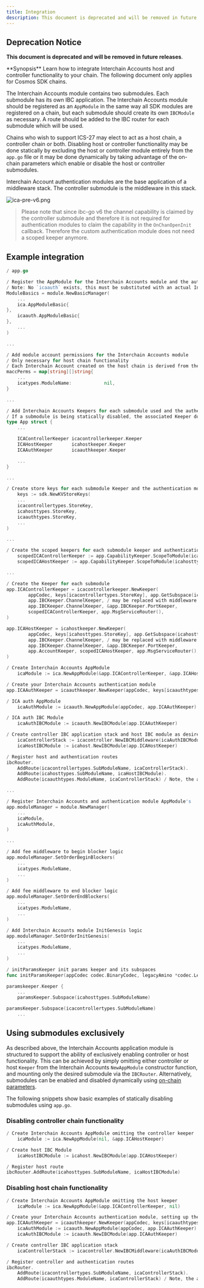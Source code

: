 ```yaml
---
title: Integration
description: This document is deprecated and will be removed in future releases.
---
```


## Deprecation Notice

**This document is deprecated and will be removed in future releases**.

<Note>
**Synopsis**
Learn how to integrate Interchain Accounts host and controller functionality to your chain. The following document only applies for Cosmos SDK chains.
</Note>

The Interchain Accounts module contains two submodules. Each submodule has its own IBC application. The Interchain Accounts module should be registered as an `AppModule` in the same way all SDK modules are registered on a chain, but each submodule should create its own `IBCModule` as necessary. A route should be added to the IBC router for each submodule which will be used.

Chains who wish to support ICS-27 may elect to act as a host chain, a controller chain or both. Disabling host or controller functionality may be done statically by excluding the host or controller module entirely from the `app.go` file or it may be done dynamically by taking advantage of the on-chain parameters which enable or disable the host or controller submodules.

Interchain Account authentication modules are the base application of a middleware stack. The controller submodule is the middleware in this stack.

![ica-pre-v6.png](/docs/ibc/images/02-apps/02-interchain-accounts/10-legacy/images/ica-pre-v6.png)

> Please note that since ibc-go v6 the channel capability is claimed by the controller submodule and therefore it is not required for authentication modules to claim the capability in the `OnChanOpenInit` callback. Therefore the custom authentication module does not need a scoped keeper anymore.

## Example integration

```go expandable
/ app.go

/ Register the AppModule for the Interchain Accounts module and the authentication module
/ Note: No `icaauth` exists, this must be substituted with an actual Interchain Accounts authentication module
ModuleBasics = module.NewBasicManager(
    ...
    ica.AppModuleBasic{
},
    icaauth.AppModuleBasic{
},
    ...
)

... 

/ Add module account permissions for the Interchain Accounts module
/ Only necessary for host chain functionality
/ Each Interchain Account created on the host chain is derived from the module account created
maccPerms = map[string][]string{
    ...
    icatypes.ModuleName:            nil,
}

...

/ Add Interchain Accounts Keepers for each submodule used and the authentication module
/ If a submodule is being statically disabled, the associated Keeper does not need to be added. 
type App struct {
    ...

    ICAControllerKeeper icacontrollerkeeper.Keeper
    ICAHostKeeper       icahostkeeper.Keeper
    ICAAuthKeeper       icaauthkeeper.Keeper

    ...
}

...

/ Create store keys for each submodule Keeper and the authentication module
    keys := sdk.NewKVStoreKeys(
    ...
    icacontrollertypes.StoreKey,
    icahosttypes.StoreKey,
    icaauthtypes.StoreKey,
    ...
)

... 

/ Create the scoped keepers for each submodule keeper and authentication keeper
    scopedICAControllerKeeper := app.CapabilityKeeper.ScopeToModule(icacontrollertypes.SubModuleName)
    scopedICAHostKeeper := app.CapabilityKeeper.ScopeToModule(icahosttypes.SubModuleName)

...

/ Create the Keeper for each submodule
app.ICAControllerKeeper = icacontrollerkeeper.NewKeeper(
		appCodec, keys[icacontrollertypes.StoreKey], app.GetSubspace(icacontrollertypes.SubModuleName),
		app.IBCKeeper.ChannelKeeper, / may be replaced with middleware such as ics29 fee
		app.IBCKeeper.ChannelKeeper, &app.IBCKeeper.PortKeeper,
		scopedICAControllerKeeper, app.MsgServiceRouter(),
)

app.ICAHostKeeper = icahostkeeper.NewKeeper(
		appCodec, keys[icahosttypes.StoreKey], app.GetSubspace(icahosttypes.SubModuleName),
		app.IBCKeeper.ChannelKeeper, / may be replaced with middleware such as ics29 fee
		app.IBCKeeper.ChannelKeeper, &app.IBCKeeper.PortKeeper,
		app.AccountKeeper, scopedICAHostKeeper, app.MsgServiceRouter(),
)

/ Create Interchain Accounts AppModule
    icaModule := ica.NewAppModule(&app.ICAControllerKeeper, &app.ICAHostKeeper)

/ Create your Interchain Accounts authentication module
app.ICAAuthKeeper = icaauthkeeper.NewKeeper(appCodec, keys[icaauthtypes.StoreKey], app.ICAControllerKeeper)

/ ICA auth AppModule
    icaAuthModule := icaauth.NewAppModule(appCodec, app.ICAAuthKeeper)

/ ICA auth IBC Module
    icaAuthIBCModule := icaauth.NewIBCModule(app.ICAAuthKeeper)

/ Create controller IBC application stack and host IBC module as desired
    icaControllerStack := icacontroller.NewIBCMiddleware(icaAuthIBCModule, app.ICAControllerKeeper)
    icaHostIBCModule := icahost.NewIBCModule(app.ICAHostKeeper)

/ Register host and authentication routes
ibcRouter.
    AddRoute(icacontrollertypes.SubModuleName, icaControllerStack).
    AddRoute(icahosttypes.SubModuleName, icaHostIBCModule).
    AddRoute(icaauthtypes.ModuleName, icaControllerStack) / Note, the authentication module is routed to the top level of the middleware stack

...

/ Register Interchain Accounts and authentication module AppModule's
app.moduleManager = module.NewManager(
    ...
    icaModule,
    icaAuthModule,
)

...

/ Add fee middleware to begin blocker logic
app.moduleManager.SetOrderBeginBlockers(
    ...
    icatypes.ModuleName,
    ...
)

/ Add fee middleware to end blocker logic
app.moduleManager.SetOrderEndBlockers(
    ...
    icatypes.ModuleName,
    ...
)

/ Add Interchain Accounts module InitGenesis logic
app.moduleManager.SetOrderInitGenesis(
    ...
    icatypes.ModuleName,
    ...
)

/ initParamsKeeper init params keeper and its subspaces
func initParamsKeeper(appCodec codec.BinaryCodec, legacyAmino *codec.LegacyAmino, key, tkey sdk.StoreKey)

paramskeeper.Keeper {
    ...
    paramsKeeper.Subspace(icahosttypes.SubModuleName)

paramsKeeper.Subspace(icacontrollertypes.SubModuleName)
    ...
```

## Using submodules exclusively

As described above, the Interchain Accounts application module is structured to support the ability of exclusively enabling controller or host functionality.
This can be achieved by simply omitting either controller or host `Keeper` from the Interchain Accounts `NewAppModule` constructor function, and mounting only the desired submodule via the `IBCRouter`.
Alternatively, submodules can be enabled and disabled dynamically using [on-chain parameters](/docs/ibc/v6.3.x/apps/interchain-accounts/parameters).

The following snippets show basic examples of statically disabling submodules using `app.go`.

### Disabling controller chain functionality

```go
/ Create Interchain Accounts AppModule omitting the controller keeper
    icaModule := ica.NewAppModule(nil, &app.ICAHostKeeper)

/ Create host IBC Module
    icaHostIBCModule := icahost.NewIBCModule(app.ICAHostKeeper)

/ Register host route
ibcRouter.AddRoute(icahosttypes.SubModuleName, icaHostIBCModule)
```

### Disabling host chain functionality

```go expandable
/ Create Interchain Accounts AppModule omitting the host keeper
    icaModule := ica.NewAppModule(&app.ICAControllerKeeper, nil)

/ Create your Interchain Accounts authentication module, setting up the Keeper, AppModule and IBCModule appropriately
app.ICAAuthKeeper = icaauthkeeper.NewKeeper(appCodec, keys[icaauthtypes.StoreKey], app.ICAControllerKeeper)
    icaAuthModule := icaauth.NewAppModule(appCodec, app.ICAAuthKeeper)
    icaAuthIBCModule := icaauth.NewIBCModule(app.ICAAuthKeeper)

/ Create controller IBC application stack
    icaControllerStack := icacontroller.NewIBCMiddleware(icaAuthIBCModule, app.ICAControllerKeeper)

/ Register controller and authentication routes
ibcRouter.
    AddRoute(icacontrollertypes.SubModuleName, icaControllerStack).
    AddRoute(icaauthtypes.ModuleName, icaControllerStack) / Note, the authentication module is routed to the top level of the middleware stack
```
